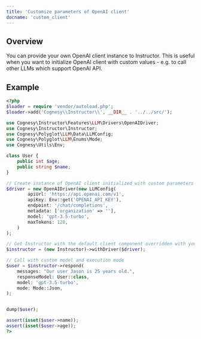 ```yaml
---
title: 'Customize parameters of OpenAI client'
docname: 'custom_client'
---
```


## Overview

You can provide your own OpenAI client instance to Instructor. This is useful
when you want to initialize OpenAI client with custom values - e.g. to call
other LLMs which support OpenAI API.


## Example

```php
<?php
$loader = require 'vendor/autoload.php';
$loader->add('Cognesy\\Instructor\\', __DIR__ . '../../src/');

use Cognesy\Instructor\Features\LLM\Drivers\OpenAIDriver;
use Cognesy\Instructor\Instructor;
use Cognesy\Polyglot\LLM\Data\LLMConfig;
use Cognesy\Polyglot\LLM\Enums\Mode;
use Cognesy\Utils\Env;

class User {
    public int $age;
    public string $name;
}

// Create instance of OpenAI client initialized with custom parameters
$driver = new OpenAIDriver(new LLMConfig(
        apiUrl: 'https://api.openai.com/v1',
        apiKey: Env::get('OPENAI_API_KEY'),
        endpoint: '/chat/completions',
        metadata: ['organization' => ''],
        model: 'gpt-3.5-turbo',
        maxTokens: 128,
    )
);

// Get Instructor with the default client component overridden with your own
$instructor = (new Instructor)->withDriver($driver);

// Call with custom model and execution mode
$user = $instructor->respond(
    messages: "Our user Jason is 25 years old.",
    responseModel: User::class,
    model: 'gpt-3.5-turbo',
    mode: Mode::Json,
);


dump($user);

assert(isset($user->name));
assert(isset($user->age));
?>
```
